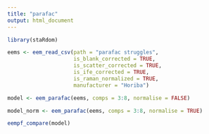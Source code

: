 ```yaml
---
title: "parafac"
output: html_document
---
```


```r
library(staRdom)
```

```r

eems <- eem_read_csv(path = "parafac struggles", 
                     is_blank_corrected = TRUE,
                     is_scatter_corrected = TRUE,
                     is_ife_corrected = TRUE,
                     is_raman_normalized = TRUE,
                     manufacturer = "Horiba")

```

```r

model <- eem_parafac(eems, comps = 3:8, normalise = FALSE)

model_norm <- eem_parafac(eems, comps = 3:8, normalise = TRUE)

```


```r

eempf_compare(model)

```

